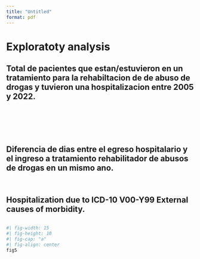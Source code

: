 ```yaml
---
title: "Untitled"
format: pdf
---
```


# Exploratoty analysis 

##  Total de pacientes que estan/estuvieron en un tratamiento para la rehabiltacion de de abuso de drogas y tuvieron una hospitalizacion entre 2005 y 2022.

```r

```

```r

```

```r

```

```r

```

```r

```

```r

```

## Diferencia de dias entre el egreso hospitalario y el ingreso a tratamiento rehabilitador de abusos de drogas en un mismo ano.

```r

```

```r

```

## Hospitalization due to ICD-10 V00-Y99 External causes of morbidity.

```r

```

```r
#| fig-width: 15
#| fig-height: 10 
#| fig-cap: "a"
#| fig-align: center
fig5
```

